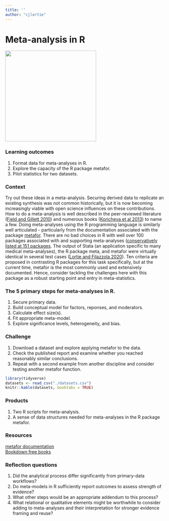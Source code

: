 ```yaml
--- 
title: ''
author: "cjlortie"
---
```


# Meta-analysis in R {#meta}

![](./meta.png){width=3in}    


### Learning outcomes {-}  
1. Format data for meta-analyses in R.  
2. Explore the capacity of the R package metafor.  
3. Pilot statistics for two datasets.    


### Context {-}  
Try out these ideas in a meta-analysis. Securing derived data to replicate an existing synthesis was not common historically, but it is now becoming increasingly viable with open science influences on these contributions. How to do a meta-analysis is well described in the peer-reviewed literature ([Field and Gillett 2010](https://bpspsychub.onlinelibrary.wiley.com/doi/epdf/10.1348/000711010X502733)) and numerous books ([Koricheva et al 2013](https://press.princeton.edu/books/hardcover/9780691137285/handbook-of-meta-analysis-in-ecology-and-evolution)) to name a few. Doing meta-analyses using the R programming language is similarly well articulated - particularly from the documentation associated with the package [metafor](https://www.metafor-project.org/doku.php). There are no bad choices in R with well over 100 packages associated with and supporting meta-analyses ([conservatively listed at 151 packages](https://cran.r-project.org/web/views/MetaAnalysis.html). The output of Stata (an application specific to many medical meta-analyses), the R package meta, and metafor were virtually identical in several test cases ([Lortie and Filazzola 2020](https://onlinelibrary.wiley.com/doi/full/10.1002/ece3.6747)). Ten criteria are proposed in contrasting R packages for this task specifically, but at the current time, metafor is the most commonly used and extensively documented. Hence, consider tackling the challenges here with this package as a robust starting point and entry in meta-statistics.      

### The 5 primary steps for meta-analyses in R. {-}
1. Secure primary data.  
2. Build conceptual model for factors, reponses, and moderators.
3. Calculate effect size(s).  
4. Fit appropriate meta-model.  
5. Explore significance levels, heterogeneity, and bias.


### Challenge {-}  
1. Download a dataset and explore applying metafor to the data.
2. Check the published report and examine whether you reached reasonably similar conclusions.  
3. Repeat with a second example from another discipline and consider testing another metafor function.  


```r
library(tidyverse)
datasets <- read_csv("./datasets.csv")
knitr::kable(datasets, booktabs = TRUE)

```

### Products {-}  
1. Two R scripts for meta-analysis.  
2. A sense of data structures needed for meta-analyses in the R package metafor.  

### Resources {-}  
[metafor documentation](https://www.metafor-project.org/doku.php)  
[Bookdown free books](https://bookdown.org/home/tags/meta-analysis/)  

### Reflection questions {-}  
1. Did the analytical process differ significantly from primary-data workflows?  
2. Do meta-models in R sufficiently report outcomes to assess strength of evidence?  
3. What other steps would be an appropriate addendum to this process?  
4. What relational or qualitative elements might be worthwhile to consider adding to meta-analyses and their interpretation for stronger evidence framing and reuse?  

